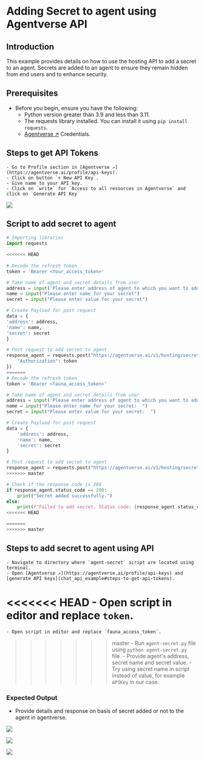 # Adding Secret to agent using Agentverse API

## Introduction

This example provides details on how to use the hosting API to add a secret to an agent. Secrets are added to an agent to ensure they remain hidden from end users and to enhance security.

## Prerequisites

- Before you begin, ensure you have the following:  
    - Python version greater than 3.9 and less than 3.11.
    - The requests library installed. You can install it using `pip install requests`.
    - [Agentverse ↗️](https://agentverse.ai/) Credentials.


## Steps to get API Tokens 

    - Go to Profile section in [Agentverse ↗️](https://agentverse.ai/profile/api-keys).
    - Click on button `+ New API Key`.
    - Give name to your API key.
    - Click on `write` for `Access to all resources in Agentverse` and click on `Generate API Key`

![](../../src/images/APIs/APIKey.png)

## Script to add secret to agent

``` py copy filename=agent-secret.py
# Importing libraries
import requests

<<<<<<< HEAD
        
# Decode the refresh token
token = 'Bearer <Your_access_token>'  

# Take name of agent and secret details from user
address = input('Please enter address of agent to which you want to add address')
name = input("Please enter name for your secret")
secret = input("Please enter value for your secret")

# Create Payload for post request
data = {
'address': address,
'name': name,
'secret': secret
}

# Post request to add secret to agent
response_agent = requests.post("https://agentverse.ai/v1/hosting/secrets", json=data, headers={
    "Authorization": token
})
=======
# Decode the refresh token
token = 'Bearer <fauna_access_token>'

# Take name of agent and secret details from user
address = input('Please enter address of agent to which you want to add the secret:  ')
name = input("Please enter name for your secret:  ")
secret = input("Please enter value for your secret:  ")

# Create Payload for post request
data = {
    'address': address,
    'name': name,
    'secret': secret
}

# Post request to add secret to agent
response_agent = requests.post("https://agentverse.ai/v1/hosting/secrets", json=data, headers={"Authorization": token})
>>>>>>> master

# Check if the response code is 200
if response_agent.status_code == 200:
    print("Secret added successfully.")
else:
    print(f"Failed to add secret. Status code: {response_agent.status_code}")
<<<<<<< HEAD

=======
>>>>>>> master
```

## Steps to add secret to agent using API

    - Navigate to directory where `agent-secret` script are located using terminal.
    - Open [Agentverse ↗️](https://agentverse.ai/profile/api-keys) and [generate API keys](chat_api_example#steps-to-get-api-tokens).
<<<<<<< HEAD
    - Open script in editor and replace `token`.
=======
    - Open script in editor and replace `fauna_access_token`.
>>>>>>> master
    - Run `agent-secret.py` file using `python agent-secret.py` file.
    - Provide agent's address, secret name and secret value.
    - Try using secret name in script instead of value, for example `APIKey` in our case.

### Expected Output

- Provide details and response on basis of secret added or not to the agent in agentverse.

![](../../src/images/APIs/chatsecret1.png)

![](../../src/images/APIs/chatsecret2.png)

![](../../src/images/APIs/chatsecret3.png)